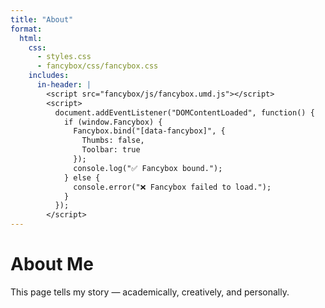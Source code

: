 ```yaml
---
title: "About"
format:
  html:
    css:
      - styles.css
      - fancybox/css/fancybox.css
    includes:
      in-header: |
        <script src="fancybox/js/fancybox.umd.js"></script>
        <script>
          document.addEventListener("DOMContentLoaded", function() {
            if (window.Fancybox) {
              Fancybox.bind("[data-fancybox]", {
                Thumbs: false,
                Toolbar: true
              });
              console.log("✅ Fancybox bound.");
            } else {
              console.error("❌ Fancybox failed to load.");
            }
          });
        </script>
---
```


# About Me

This page tells my story — academically, creatively, and personally.
